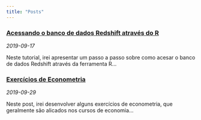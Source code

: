```yaml
---
title: "Posts" 
---
```


<!---
entries will follow this format:
<article>
<h3><a href=""> </a></h3>
<div class="summary">
<span><i class="fa fa-calendar"></i> _date_</span>
<p> ...</p>
<a class="btn btn-outline-primary btn-sm" href="">Full Post</a>
</div>
</article>
--->

<article>
<h3><a href="acessando_redshift_via_r.html">Acessando o banco de dados Redshift através do R</a></h3>
<div class="summary">
<span><i class="fa fa-calendar"></i> _2019-09-17_</span>
<p> Neste tutorial, irei apresentar um passo a passo sobre como acesar o banco de dados Redshift através da ferramenta R...</p>
</div>
</article>


<article>
<h3><a href="econometria.html">Exercícios de Econometria</a></h3>
<div class="summary">
<span><i class="fa fa-calendar"></i> _2019-09-29_</span>
<p> Neste post, irei desenvolver alguns exercícios de econometria, que geralmente são alicados nos cursos de economia...</p>
</div>
</article>

